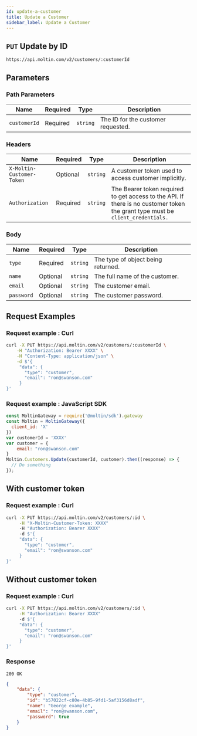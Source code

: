 ```yaml
---
id: update-a-customer
title: Update a Customer
sidebar_label: Update a Customer
---
```


## `PUT` Update by ID

```http
https://api.moltin.com/v2/customers/:customerId
```

## Parameters

### Path Parameters

| Name | Required | Type | Description |
| --- | --- | --- | --- |
| `customerId` | Required | `string` | The ID for the customer requested. |

### Headers

| Name | Required | Type | Description |
| --- | --- | --- | --- |
| `X-Moltin-Customer-Token` | Optional | `string` | A customer token used to access customer implicitly. |
| `Authorization` | Required | `string` | The Bearer token required to get access to the API. If there is no customer token the grant type must be `client_credentials.` |

### Body

| Name | Required | Type | Description |
| --- | --- | --- | --- |
| `type` | Required | `string` | The type of object being returned. |
| `name` | Optional | `string` | The full name of the customer. |
| `email` | Optional | `string` | The customer email. |
| `password` | Optional | `string` | The customer password. |

## Request Examples

### Request example : Curl

```bash
curl -X PUT https://api.moltin.com/v2/customers/:customerId \
    -H "Authorization: Bearer XXXX" \
    -H "Content-Type: application/json" \
    -d $'{
     "data": {
       "type": "customer",
       "email": "ron@swanson.com"
     }
}'
```

### Request example : JavaScript SDK

```javascript
const MoltinGateway = require('@moltin/sdk').gateway
const Moltin = MoltinGateway({
  client_id: 'X'
})
var customerId = 'XXXX'
var customer = {
    email: "ron@swanson.com"
}
Moltin.Customers.Update(customerId, customer).then((response) => {
  // Do something
});
```

## With customer token

### Request example : Curl

```bash
curl -X PUT https://api.moltin.com/v2/customers/:id \
     -H "X-Moltin-Customer-Token: XXXX"
     -H "Authorization: Bearer XXXX"
     -d $'{
     "data": {
       "type": "customer",
       "email": "ron@swanson.com"
     }
}'
```

## Without customer token

### Request example : Curl

```bash
curl -X PUT https://api.moltin.com/v2/customers/:id \
     -H "Authorization: Bearer XXXX"
     -d $'{
     "data": {
       "type": "customer",
       "email": "ron@swanson.com"
     }
}'
```

### Response

`200 OK`


```json
{
    "data": {
        "type": "customer",
        "id": "b57022cf-c80e-4b85-9fd1-5af3156d8adf",
        "name": "George example",
        "email": "ron@swanson.com",
        "password": true
    }
}
```
